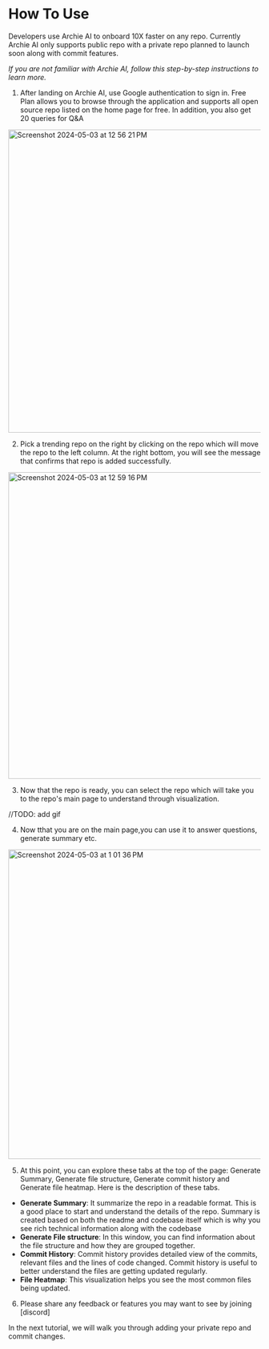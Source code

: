 # How To Use


Developers use Archie AI to onboard 10X faster on any repo. Currently Archie AI only supports public repo with a private repo planned to launch soon along with commit features. 

_If you are not familiar with Archie AI, follow this step-by-step instructions to learn more._


1. After landing on Archie AI, use Google authentication to sign in. Free Plan allows you to browse through the application and supports all open source repo listed on the home page for free. In addition, you also get 20 queries for Q&A
<img width="605" alt="Screenshot 2024-05-03 at 12 56 21 PM" src="https://github.com/ajitesh123/archieai-docs/assets/3398330/fe1541f6-6574-417d-a746-42c66cd7a37e">

2. Pick a trending repo on the right by clicking on the repo which will move the repo to the left column. At the right bottom, you will see the message that confirms that repo is added successfully. 

<img width="612" alt="Screenshot 2024-05-03 at 12 59 16 PM" src="https://github.com/ajitesh123/archieai-docs/assets/3398330/b28457bf-6931-4325-9626-b547c3f93b69">

3. Now that the repo is ready, you can select the repo which will take you to the repo's main page to understand through visualization. 

//TODO: add gif

4. Now tthat you are on the main page,you can use it to answer questions, generate summary etc. 

<img width="618" alt="Screenshot 2024-05-03 at 1 01 36 PM" src="https://github.com/ajitesh123/archieai-docs/assets/3398330/054b1d9a-b1bf-41e0-b5df-3215ee430b42">

5. At this point, you can explore these tabs at the top of the page: Generate Summary, Generate file structure, Generate commit history and Generate file heatmap. Here is the description of these tabs. 
* **Generate Summary**: It summarize the repo in a readable format. This is a good place to start and understand the details of the repo. Summary is created based on both the readme and codebase itself which is why you see rich technical information along with the codebase
* **Generate File structure**: In this window, you can find information about the file structure and how they are grouped together.
* **Commit History**: Commit history provides detailed view of the commits, relevant files and the lines of code changed. Commit history is useful to better understand the files are getting updated regularly.
* **File Heatmap**: This visualization helps you see the most common files being updated.

6. Please share any feedback or features you may want to see by joining [discord]

In the next tutorial, we will walk you through adding your private repo and commit changes. 

